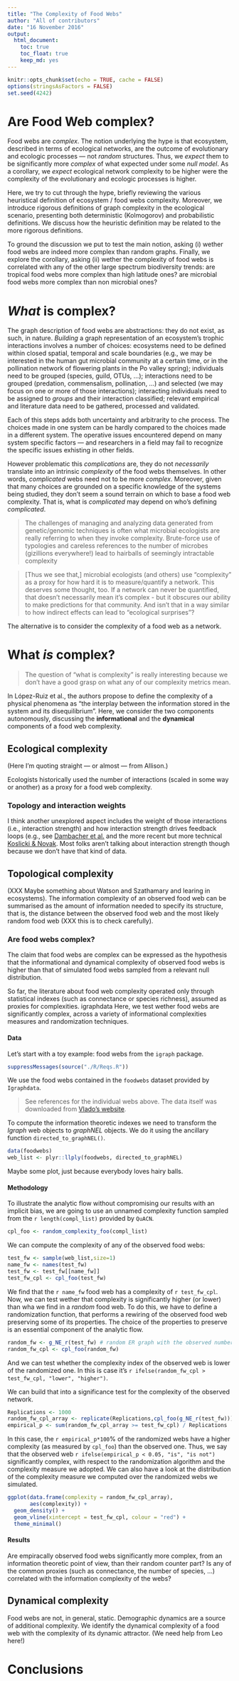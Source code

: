 ```yaml
---
title: "The Complexity of Food Webs"
author: "All of contributors"
date: "16 November 2016"
output: 
  html_document: 
    toc: true
    toc_float: true
    keep_md: yes
---
```


```r
knitr::opts_chunk$set(echo = TRUE, cache = FALSE)
options(stringsAsFactors = FALSE)
set.seed(4242)
```

# Are Food Web complex?

Food webs are _complex_. The notion underlying the hype is that ecosystem, described in terms of ecological networks, are the outcome of evolutionary and ecologic processes --- not _random_ structures. Thus, we _expect_ them to be significantly more _complex_ of what expected under some _null model_. As a corollary, we _expect_ ecological network complexity to be higher were the complexity of the evolutionary and ecologic processes is higher.

Here, we try to cut through the hype, briefly reviewing the various heuristical definition of ecosystem / food webs complexity. Moreover, we introduce rigorous definitions of graph complexity in the ecological scenario, presenting both deterministic (Kolmogorov) and probabilistic definitions. We discuss how the heuristic definition may be related to the more rigorous definitions.

To ground the discussion we put to test the main notion, asking (i) wether food webs are indeed more complex than random graphs. Finally, we explore the corollary, asking (ii) wether the complexity of food webs is correlated with any of the other large spectrum biodiversity trends: are tropical food webs more complex than high latitude ones? are microbial food webs more complex than non microbial ones?

# *What* is complex?

The graph description of food webs are abstractions: they do not exist, as such, in nature. *Building* a graph representation of an ecosystem's trophic interactions involves a number of choices: ecosystems need to be defined within closed spatial, temporal and scale boundaries (e.g., we may be interested in the human gut microbial community at a certain time, or in the pollination network of flowering plants in the Po valley spring); individuals need to be grouped (species, guild, OTUs, ...); interactions need to be grouped (predation, commensalism, pollination, ...) and selected (we may focus on one or more of those interactions); interacting individuals need to be assigned to _groups_ and their interaction classified; relevant empirical and literature data need to be gathered, processed and validated.

Each of this steps adds both uncertainty and arbitrarity to che process. The choices made in one system can be hardly compared to the choices made in a different system. The operative issues encountered depend on many system specific factors --- and researchers in a field may fail to recognize the specific issues exhisting in other fields.

However problematic this *complications* are, they do not *necessarily* translate into an intrinsic *complexity* of the food webs themselves. In other words, *complicated* webs need not to be more *complex*. Moreover, given that many choices are grounded on a specific knowledge of the systems being studied, they don't seem a sound terrain on which to base a food web complexity. That is, what is *complicated* may depend on who's defining *complicated*.

> The challenges of managing and analyzing  data generated from genetic/genomic techniques is often what microbial ecologists are really referring to when they invoke complexity.  Brute-force use of  typologies and careless references to the number of microbes (gizillions everywhere!) lead to hairballs of seemingly intractable complexity

> [Thus we see that,] microbial ecologists (and others) use "complexity" as a proxy for how hard it is to measure/quantify a network. This deserves some thought, too. If a network can never be quantified, that doesn't necessarily mean it's complex - but it obscures our ability to make predictions for that community. And isn't that in a way similar to how indirect effects can lead to "ecological surprises"?

The alternative is to consider the complexity of a food web as a network.

# What *is* complex?

> The question of "what is complexity" is really interesting because we don't have a good grasp on what any of our complexity metrics mean.

In López-Ruiz et al., the authors propose to define the complexity of a physical phenomena as "the interplay between the information stored in the system and its disequilibrium". Here, we consider the two components autonomously, discussing the **informational** and the **dynamical** components of a food web complexity.

## Ecological complexity

(Here I'm quoting straight --- or almost --- from Allison.)

Ecologists historically used the number of interactions (scaled in some way or another) as a proxy for a food web complexity.

### Topology and interaction weights

I think another unexplored aspect includes the weight of those interactions (i.e., interaction strength) and how interaction strength drives feedback loops (e.g., see [Dambacher et al.](http://onlinelibrary.wiley.com/doi/10.1890/0012-9658(2002)083[1372:ROCSIA]2.0.CO;2/full) and the more recent but more technical [Koslicki & Novak](http://biorxiv.org/content/early/2016/10/25/083089). Most folks aren't talking about interaction strength though because we don't have that kind of data.

## Topological complexity

(XXX Maybe something about Watson and Szathamary and learing in ecosystems). The information complexity of an observed food web can be summarised as the amount of information needed to specify its structure, that is, the distance between the observed food web and the most likely random food web (XXX this is to check carefully).


### Are food webs complex?

The claim that food webs are complex can be expressed as the hypothesis that the informational and dynamical complexity of observed food webs is higher than that of simulated food webs sampled from a relevant null distribution.

So far, the literature about food web complexity operated only through statistical indexes (such as connectance or species richness), assumed as proxies for complexities.
igraphdata
Here, we test wether food webs are significantly complex, across a variety of informational complexities measures and randomization techniques.

#### Data

Let's start with a toy example: food webs from the `igraph` package.

```r
suppressMessages(source("./R/Reqs.R"))
```

We use the food webs contained in the `foodwebs` dataset provided by `Igraphdata`.

> See references for the individual webs above. The data itself was downloaded from [Vlado's website](http://vlado.fmf.uni-lj.si/pub/networks/data/bio/foodweb/foodweb.htm).

To compute the information theoretic indexes we need to transform the _Igraph_ web objects to _graphNEL_ objects. We do it using the ancillary function `directed_to_graphNEL()`.

```r
data(foodwebs)
web_list <- plyr::llply(foodwebs, directed_to_graphNEL)
```

Maybe some plot, just because everybody loves hairy balls.

#### Methodology

To illustrate the analytic flow without compromising our results with an implicit bias, we are going to use an unnamed complexity function sampled from the
`r length(compl_list)` provided by `QuACN`.
                     
```r
cpl_foo <- random_complexity_foo(compl_list)
```

We can compute the complexity of any of the observed food webs:

```r
test_fw <- sample(web_list,size=1)
name_fw <- names(test_fw)
test_fw <- test_fw[[name_fw]]
test_fw_cpl <- cpl_foo(test_fw)
```

We find that the `r name_fw` food web has a complexity of `r test_fw_cpl`. Now, we can test wether that complexity is significantly higher (or lower) than wha we find in a _random_ food web. To do this, we have to define a randomization function, that performs a rewiring of the observed food web preserving some of its properties. The choice of the properties to preserve is an essential component of the analytic flow.

```r
random_fw <- g_NE_r(test_fw) # random ER graph with the observed number of nodes and (undirected) edges
random_fw_cpl <- cpl_foo(random_fw)
```

And we can test whether the complexity index of the observed web is lower of the randomized one. In this is case it's `r ifelse(random_fw_cpl > test_fw_cpl, "lower", "higher")`.

We can build that into a significance test for the complexity of the observed network.

```r
Replications <- 1000
random_fw_cpl_array <- replicate(Replications,cpl_foo(g_NE_r(test_fw)))
empirical_p <- sum(random_fw_cpl_array >= test_fw_cpl) / Replications
```

In this case, the `r empirical_p*100`% of the randomized webs have a higher complexity (as measured by `cpl_foo`) than the observed one. Thus, we say that the observed web `r ifelse(empirical_p < 0.05, "is", "is not")` significantly complex, with respect to the randomization algorithm and the complexity measure we adopted. We can also have a look at the distribution of the complexity measure we computed over the randomized webs we simulated.

```r
ggplot(data.frame(complexity = random_fw_cpl_array),
       aes(complexity)) +
  geom_density() +
  geom_vline(xintercept = test_fw_cpl, colour = "red") +
  theme_minimal()
```

#### Results

Are empiracally observed food webs significantly more complex, from an information theoretic point of view, than their random counter part? Is any of the common proxies (such as connectance, the number of species, ...) correlated with the information complexity of the webs?

## Dynamical complexity

Food webs are not, in general, static. Demographic dynamics are a source of additional complexity. We identify the dynamical complexity of a food web with the complexity of its dynamic attractor. (We need help from Leo here!)

# Conclusions